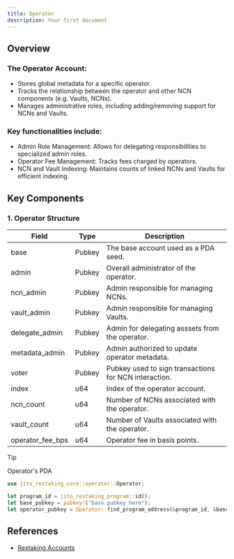 ```yaml
---
title: Operator
description: Your first document
---
```


## Overview

### The Operator Account:

- Stores global metadata for a specific operator.
- Tracks the relationship between the operator and other NCN components (e.g. Vaults, NCNs).
- Manages administrative roles, including adding/removing support for NCNs and Vaults.

### Key functionalities include:

- Admin Role Management: Allows for delegating responsibilities to specialized admin roles.
- Operator Fee Management: Tracks fees charged by operators.
- NCN and Vault Indexing: Maintains counts of linked NCNs and Vaults for efficient indexing.

## Key Components

### 1. Operator Structure

| Field               | Type   | Description                                           |
| ------------------- | ------ | ----------------------------------------------------- |
| base                | Pubkey | The base account used as a PDA seed.                  |
| admin               | Pubkey | Overall administrator of the operator.                |
| ncn_admin           | Pubkey | Admin responsible for managing NCNs.                  |
| vault_admin         | Pubkey | Admin responsible for managing Vaults.                |
| delegate_admin      | Pubkey | Admin for delegating asssets from the operator.       |
| metadata_admin      | Pubkey | Admin authorized to update operator metadata.         |
| voter               | Pubkey | Pubkey used to sign transactions for NCN interaction. |
| index               | u64    | Index of the operator account.                        |
| ncn_count           | u64    | Number of NCNs associated with the operator.          |
| vault_count         | u64    | Number of Vaults associated with the operator.        |
| operator_fee_bps    | u64    | Operator fee in basis points.                         |

> [!TIP]
> 
> Operator's PDA
>
> ```rust
> use jito_restaking_core::operator::Operator;
> 
> let program_id = jito_restaking_program::id();
> let base_pubkey = pubkey!("base pubkey here");
> let operator_pubkey = Operator::find_program_address(&program_id, &base_pubkey).0;
> ```

## References
- [Restaking Accounts](https://docs.restaking.jito.network/restaking/00_restaking_accounts/)